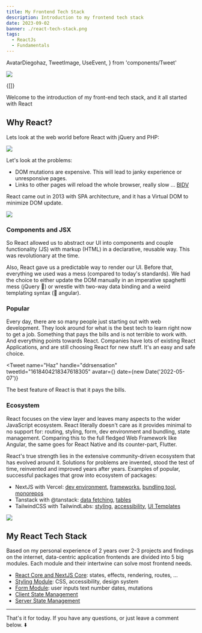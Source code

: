 ```yaml
---
title: My Frontend Tech Stack
description: Introduction to my frontend tech stack
date: 2023-09-02
banner: ./react-tech-stack.png
tags:
  - ReactJs
  - Fundamentals
---
```


  AvatarDiegohaz,
  TweetImage,
  UseEvent,
} from 'components/Tweet'

<img src="./react-tech-stack.png" />

<Translations>{[]}</Translations>

Welcome to the introduction of my front-end tech stack, and it all started with React

## Why React?

Lets look at the web world before React with jQuery and PHP:

<img src="./jquery.webp" />
<Attribution name="Mutating the DOM with Javascript" />

Let's look at the problems:
- DOM mutations are expensive. This will lead to janky experience or unresponsive pages.
- Links to other pages will reload the whole browser, really slow ... [BIDV](https://www.bidv.net/bidvorg/service/)

React came out in 2013 with SPA architecture, and it has a Virtual DOM to minimize DOM update.

<img src="./why-react.webp" />
<Attribution name="React with VDOM" />

### Components and JSX

So React allowed us to abstract our UI into components and couple functionality (JS) with markup (HTML) in a declarative, reusable way. This was revolutionary at the time.

Also, React gave us a predictable way to render our UI. Before that, everything we used was a mess (compared to today's standards). We had the choice to either update the DOM manually in an imperative spaghetti mess (jQuery 👀) or wrestle with two-way data binding and a weird templating syntax (👋 angular).

### Popular

Every day, there are so many people just starting out with web development. They look around for what is the best tech to learn right now to get a job. Something that pays the bills and is not terrible to work with. And everything points towards React. Companies have lots of existing React Applications, and are still choosing React for new stuff. It's an easy and safe choice.

<Tweet
  name="Haz"
  handle="ddrsensation"
  tweetId="1618404218347618305"
  avatar={<AvatarDiegohaz />}
  date={new Date('2022-05-07')}
>
  <p>
    The best feature of React is that it pays the bills.
  </p>
</Tweet>

### Ecosystem

React focuses on the view layer and leaves many aspects to the wider JavaScript ecosystem. React literally doesn't care as it provides minimal to no support for: routing, styling, form, dev environment and bundling, state management. Comparing this to the full fledged Web Framework like Angular, the same goes for React Native and its counter-part, Flutter.

React's true strength lies in the extensive community-driven ecosystem that has evolved around it. Solutions for problems are invented, stood the test of time, reinvented and improved years after years. Examples of popular, successful packages that grow into ecosystem of packages:

+ NextJS with Vercel: [dev environment](https://nextjs.org/), [frameworks](https://nextjs.org/), [bundling tool](https://turbo.build/pack), [monorepos](https://turbo.build/repo)
+ Tanstack with @tanstack: [data fetching](https://tanstack.com/query/latest), [tables](https://tanstack.com/table/v8)
+ TailwindCSS with TailwindLabs: [styling](https://tailwindcss.com/), [accessibility](https://headlessui.com/react/combobox), [UI Templates](https://tailwindui.com/)

<img src="./tanstack.png" />

## My React Tech Stack

Based on my personal experience of 2 years over 2-3 projects and findings on the internet, data-centric application frontends are divided into 5 big modules. Each module and their intertwine can solve most frontend needs.

+ [React Core and NextJS Core](): states, effects, rendering, routes, ...
+ [Styling Module](): CSS, accessibility, design system
+ [Form Module](): user inputs text number dates, mutations
+ [Client State Management]()
+ [Server State Management]()

---

That's it for today. If you have any questions, or just leave a comment below. ⬇️

<Comments />
